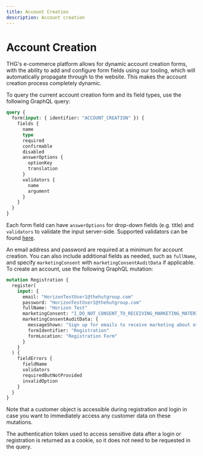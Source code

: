 ```yaml
---
title: Account Creation
description: Account creation
---
```


# Account Creation

THG's e-commerce platform allows for dynamic account creation forms, with the ability to add and configure form fields using our tooling, which will automatically propagate through to the website. This makes the account creation process completely dynamic.

To query the current account creation form and its field types, use the following GraphQL query:

```graphql
query {
  form(input: { identifier: "ACCOUNT_CREATION" }) {
    fields {
      name
      type
      required
      confirmable
      disabled
      answerOptions {
        optionKey
        translation
      }
      validators {
        name
        argument
      }
    }
  }
}
```

Each form field can have `answerOptions` for drop-down fields (e.g. title) and `validators` to validate the input server-side. Supported validators can be found [here](https://api.thehut.net/lfint/en/docs#ValidatorName).

An email address and password are required at a minimum for account creation. You can also include additional fields as needed, such as `fullName`, and specify `marketingConsent` with `marketingConsentAuditData` if applicable.
To create an account, use the following GraphQL mutation:

```graphql
mutation Registration {
  register(
    input: {
      email: "HorizonTestUser1@thehutgroup.com"
      password: "HorizonTestUser1@thehutgroup.com"
      fullName: "Horizon Test"
      marketingConsent: "I_DO_NOT_CONSENT_TO_RECEIVING_MARKETING_MATERIAL"
      marketingConsentAuditData: {
        messageShown: "Sign up for emails to receive marketing about offers and promotions"
        formIdentifier: "Registration"
        formLocation: "Registration Form"
      }
    }
  ) {
    fieldErrors {
      fieldName
      validators
      requiredButNotProvided
      invalidOption
    }
  }
}
```

Note that a customer object is accessible during registration and login in case you want to immediately access any customer data on these mutations.

The authentication token used to access sensitive data after a login or registration is returned as a cookie, so it does not need to be requested in the query.
